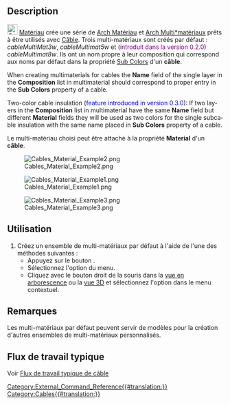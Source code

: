 <languages/>

<div class="mw-translate-fuzzy">
{{Docnav/fr
|[[Cables_CableLightPoint/fr|Source lumineuse]]
|[[Cables_SupportPoint/fr|Point]]
|[[Cables_Workbench/fr|Cables]]
|IconL=Cables_CableLightPoint.svg
|IconR=Cables_SupportPoint.svg
|IconC=Cables_workbench_icon.svg
}}
</div>

{{GuiCommand/fr
|Name=Cables Material
|Name/fr=Cables Matériau
|MenuLocation=Cables → Cable Materials
|Workbenches=[[Cables_Workbench/fr|Cables]]
|Shortcut=
|Version=0.1.0
|SeeAlso=[[Cables_Cable/fr|Cables Câble]], [[Cables_CableBox/fr|Cables Boîte]]
}}

==Description==

<div class="mw-translate-fuzzy">
[[Image:Cables_Material.svg|24px]] [[Cables_Material/fr|Matériau]] crée une série de [[Arch_SetMaterial/fr|Arch Matériau]] et [[Arch_MultiMaterial/fr|Arch Multi*matériaux]] prêts à être utilisés avec [[Cables_Cable/fr|Câble]]. Trois multi-matériaux sont créés par défaut : ''cableMultiMat3w'', ''cableMultimat5w'' et (<span style="color:purple;">introduit dans la version 0.2.0</span>) ''cableMultimat8w''. Ils ont un nom propre à leur composition qui correspond aux noms par défaut dans la propriété [[Cables_Cable/fr#Propriétés|Sub Colors]] d'un '''câble'''.
</div>

<div lang="en" dir="ltr" class="mw-content-ltr">
When creating multimaterials for cables the '''Name''' field of the single layer in the '''Composition''' list in multimaterial should correspond to proper entry in the '''Sub Colors''' property of a cable.
</div>

<div lang="en" dir="ltr" class="mw-content-ltr">
Two-color cable insulation (<span style="color:blue;">feature introduced in version 0.3.0</span>): If two layers in the '''Composition''' list in multimaterial have the same '''Name''' field but different '''Material''' fields they will be used as two colors for the single subcable insulation with the same name placed in '''Sub Colors''' property of a cable.
</div>

<div class="mw-translate-fuzzy">
Le multi-matériau choisi peut être attaché à la propriété '''Material''' d'un '''câble'''.
</div>

[[File:Cables_Material_Example2.png]]

[[File:Cables_Material_Example1.png]]
<div class="mw-translate-fuzzy">
{{Caption|Exemple de multi-matériaux par défaut: noms visibles J, L1, N, PE, CU}}
</div>

[[File:Cables_Material_Example3.png]]
<div lang="en" dir="ltr" class="mw-content-ltr">
{{Caption|Cable with Material property set to 'cableMultiMat3w' from the above example. Cable has the property '''Sub Colors''' set to: [J:0, L1:1, N:2, PE:3, CU:-1]}}
</div>

<span id="Usage"></span>
==Utilisation==

# Créez un ensemble de multi-matériaux par défaut à l'aide de l'une des méthodes suivantes :
#* Appuyez sur le bouton {{Button|[[Image:Cables_Material.svg|16px]] [[Cables_Material/fr|Cable Materials]]}}.
#* Sélectionnez l'option {{MenuCommand|Cables → [[Image:Cables_Material.svg|16px]] Cable Materials}} du menu.
#* Cliquez avec le bouton droit de la souris dans la [[Tree_view/fr|vue en arborescence]] ou la [[3D_view/fr|vue 3D]] et sélectionnez l'option {{MenuCommand|Cables → [[Image:Cables_Material.svg|16px]] Cable Materials}} dans le menu contextuel.

<span id="Notes"></span>
==Remarques==

Les multi-matériaux par défaut peuvent servir de modèles pour la création d'autres ensembles de multi-matériaux personnalisés.

<span id="Typical_workflow"></span>
== Flux de travail typique ==

Voir [[Cables_Cable/fr#Flux_de_travail_typique|Flux de travail typique de câble]]


<div class="mw-translate-fuzzy">
{{Docnav/fr
|[[Cables_CableLightPoint/fr|Source lumineuse]]
|[[Cables_SupportPoint/fr|Point]]
|[[Cables_Workbench/fr|Cables]]
|IconL=Cables_CableLightPoint.svg
|IconR=Cables_SupportPoint.svg
|IconC=Cables_workbench_icon.svg
}}
</div>

[[Category:External_Command_Reference{{#translation:}}]]
[[Category:Cables{{#translation:}}]]